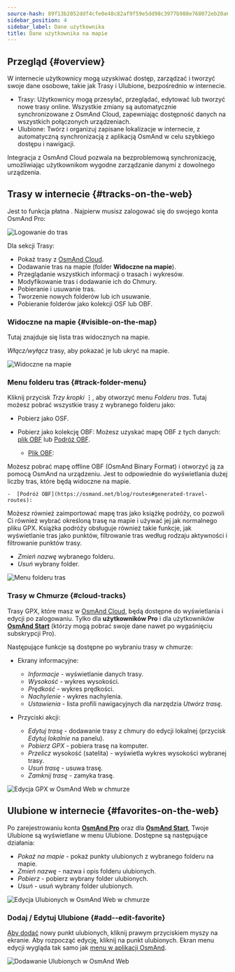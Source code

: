 ```yaml
---
source-hash: 89f13b2052ddf4cfe0e48c82af9f59e5dd98c3977b988e768072eb20a6ad2a59
sidebar_position: 4
sidebar_label: Dane użytkownika
title: Dane użytkownika na mapie
---
```



<InfoIncompleteArticle/>

## Przegląd {#overview}

W internecie użytkownicy mogą uzyskiwać dostęp, zarządzać i tworzyć swoje dane osobowe, takie jak Trasy i Ulubione, bezpośrednio w internecie.

- Trasy: Użytkownicy mogą przesyłać, przeglądać, edytować lub tworzyć nowe trasy online. Wszystkie zmiany są automatycznie synchronizowane z OsmAnd Cloud, zapewniając dostępność danych na wszystkich połączonych urządzeniach.
- Ulubione: Twórz i organizuj zapisane lokalizacje w internecie, z automatyczną synchronizacją z aplikacją OsmAnd w celu szybkiego dostępu i nawigacji.

Integracja z OsmAnd Cloud pozwala na bezproblemową synchronizację, umożliwiając użytkownikom wygodne zarządzanie danymi z dowolnego urządzenia.

## Trasy w internecie {#tracks-on-the-web}

Jest to funkcja płatna <ProFeature/>. Najpierw musisz zalogować się do swojego konta OsmAnd Pro:

![Logowanie do tras](@site/static/img/web/track_loggin.png)

Dla sekcji Trasy:

- Pokaż trasy z [OsmAnd Cloud](#cloud-tracks).
- Dodawanie tras na mapie (folder **Widoczne na mapie**).
- Przeglądanie wszystkich informacji o trasach i wykresów.
- Modyfikowanie tras i dodawanie ich do Chmury.
- Pobieranie i usuwanie tras.
- Tworzenie nowych folderów lub ich usuwanie.
- Pobieranie folderów jako kolekcji OSF lub OBF.


### Widoczne na mapie {#visible-on-the-map}

Tutaj znajduje się lista tras widocznych na mapie.

_Włącz/wyłącz_ trasy, aby pokazać je lub ukryć na mapie.

![Widoczne na mapie](@site/static/img/web/visible.png)


### Menu folderu tras {#track-folder-menu}

Kliknij przycisk *Trzy kropki* **⋮**, aby otworzyć menu *Folderu tras*. Tutaj możesz pobrać wszystkie trasy z wybranego folderu jako:

 - Pobierz jako OSF.
 - Pobierz jako kolekcję OBF:
  Możesz uzyskać mapę OBF z tych danych: [plik OBF](https://osmand.net/docs/technical/osmand-file-formats/osmand-obf/) lub [Podróż OBF](https://osmand.net/blog/routes#generated-travel-routes).

    -  [Plik OBF](https://osmand.net/docs/technical/osmand-file-formats/osmand-obf/):

  Możesz pobrać mapę offline OBF (OsmAnd Binary Format) i otworzyć ją za pomocą OsmAnd na urządzeniu. Jest to odpowiednie do wyświetlania dużej liczby tras, które będą widoczne na mapie.

    -  [Podróż OBF](https://osmand.net/blog/routes#generated-travel-routes):

  Możesz również zaimportować mapę tras jako książkę podróży, co pozwoli Ci również wybrać określoną trasę na mapie i używać jej jak normalnego pliku GPX. Książka podróży obsługuje również takie funkcje, jak wyświetlanie tras jako punktów, filtrowanie tras według rodzaju aktywności i filtrowanie punktów trasy.

- _Zmień nazwę_ wybranego folderu.
- _Usuń_ wybrany folder.

![Menu folderu tras](@site/static/img/web/collection.png)


### Trasy w Chmurze {#cloud-tracks}

Trasy GPX, które masz w [OsmAnd Cloud](../personal/osmand-cloud.md), będą dostępne do wyświetlania i edycji po zalogowaniu. Tylko dla **użytkowników Pro** <ProFeature/> i dla użytkowników [**OsmAnd Start**](../personal/osmand-cloud.md#osmand-start) (którzy mogą pobrać swoje dane nawet po wygaśnięciu subskrypcji Pro).

Następujące funkcje są dostępne po wybraniu trasy w chmurze:

- Ekrany informacyjne:
  - *Informacje* - wyświetlanie danych trasy.
  - *Wysokość* - wykres wysokości.
  - *Prędkość* - wykres prędkości.
  - *Nachylenie* - wykres nachylenia.
  - *Ustawienia* - lista profili nawigacyjnych dla narzędzia *Utwórz trasę*.

- Przyciski akcji:
  - *Edytuj trasę* - dodawanie trasy z chmury do edycji lokalnej (przycisk *Edytuj lokalnie* na panelu).
  - *Pobierz GPX* - pobiera trasę na komputer.
  - *Przelicz* wysokość (satelita) - wyświetla wykres wysokości wybranej trasy.
  - *Usuń trasę* - usuwa trasę.
  - *Zamknij trasę* - zamyka trasę.

![Edycja GPX w OsmAnd Web w chmurze](@site/static/img/web/cloud_track.png)



## Ulubione w internecie {#favorites-on-the-web}

Po zarejestrowaniu konta [**OsmAnd Pro**](../personal/osmand-cloud.md#login) oraz dla [**OsmAnd Start**](../personal/osmand-cloud.md#osmand-start), Twoje Ulubione są wyświetlane w menu Ulubione.
Dostępne są następujące działania:

- *Pokaż na mapie* - pokaż punkty ulubionych z wybranego folderu na mapie.
- *Zmień nazwę* - nazwa i opis folderu ulubionych.
- *Pobierz* - pobierz wybrany folder ulubionych.
- *Usuń* - usuń wybrany folder ulubionych.

![Edycja Ulubionych w OsmAnd Web w chmurze](@site/static/img/web/favorites.png)

### Dodaj / Edytuj Ulubione {#add--edit-favorite}

[Aby dodać](../personal/favorites.md#manage-favorites) nowy punkt ulubionych, kliknij prawym przyciskiem myszy na ekranie. Aby rozpocząć edycję, kliknij na punkt ulubionych. Ekran menu edycji wygląda tak samo jak [menu w aplikacji OsmAnd](../personal/favorites.md#create).

![Dodawanie Ulubionych w OsmAnd Web](@site/static/img/web/web_favorites_add.png)